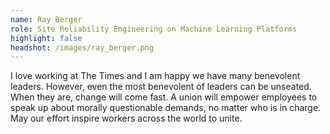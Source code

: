 ```yaml
---
name: Ray Berger
role: Site Reliability Engineering on Machine Learning Platforms
highlight: false
headshot: /images/ray_berger.png
---
```

I love working at The Times and I am happy we have many benevolent leaders. However, even the most benevolent of leaders can be unseated. When they are, change will come fast. A union will empower employees to speak up about morally questionable demands, no matter who is in charge. May our effort inspire workers across the world to unite.
